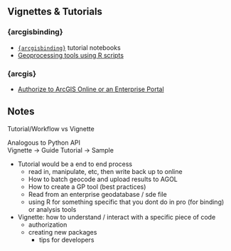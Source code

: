 ## Vignettes & Tutorials


### {arcgisbinding}

- [`{arcgisbinding}`](https://github.com/R-ArcGIS/R-Bridge-Tutorial-Notebooks/) tutorial notebooks
- [Geoprocessing tools using R scripts](https://github.com/R-ArcGIS/r-sample-tools)

### {arcgis}

- [Authorize to ArcGIS Online or an Enterprise Portal](https://r.esri.com/arcgislayers/articles/Authorization.html)








## Notes

Tutorial/Workflow vs Vignette

Analogous to Python API     
Vignette -> Guide
Tutorial -> Sample


- Tutorial would be a end to end process
  - read in, manipulate, etc, then write back up to online
  - How to batch geocode and upload results to AGOL 
  - How to create a GP tool (best practices)
  - Read from an enterprise geodatabase / sde file
  - using R for something specific that you dont do in pro (for binding) or analysis tools
- Vignette: how to understand / interact with a specific piece of code
  - authorization
  - creating new packages 
    - tips for developers 

